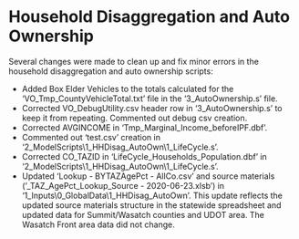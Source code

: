 # Household Disaggregation and Auto Ownership

Several changes were made to clean up and fix minor errors in the household disaggregation and auto ownership scripts: 

- Added Box Elder Vehicles to the totals calculated for the 'VO_Tmp_CountyVehicleTotal.txt' file in the '3_AutoOwnership.s' file.
- Corrected VO_DebugUtility.csv header row in '3_AutoOwnership.s' to keep it from repeating. Commented out debug csv creation.
- Corrected AVGINCOME in 'Tmp_Marginal_Income_beforeIPF.dbf'.
- Commented out 'test.csv' creation in '2_ModelScripts\1_HHDisag_AutoOwn\1_LifeCycle.s'.
- Corrected CO_TAZID in 'LifeCycle_Households_Population.dbf' in '2_ModelScripts\1_HHDisag_AutoOwn\1_LifeCycle.s'.
- Updated 'Lookup - BYTAZAgePct - AllCo.csv' and source materials ('_TAZ_AgePct_Lookup_Source - 2020-06-23.xlsb') in '1_Inputs\0_GlobalData\1_HHDisag_AutoOwn'. This update reflects the updated source materials structure in the statewide spreadsheet and updated data for Summit/Wasatch counties and UDOT area.  The Wasatch Front area data did not change.
